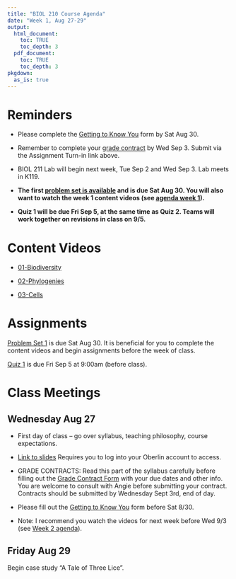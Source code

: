 ```yaml
---
title: "BIOL 210 Course Agenda"
date: "Week 1, Aug 27-29"
output: 
  html_document:
    toc: TRUE
    toc_depth: 3
  pdf_document:
    toc: TRUE
    toc_depth: 3
pkgdown:
  as_is: true
---
```


# Reminders

* Please complete the [Getting to Know You](https://docs.google.com/forms/d/e/1FAIpQLScaPNVaX_waXgLUrAUYxIhIfUrhzBsRnpT38HXaxLQhJMlkxQ/viewform?usp=sf_link) form by Sat Aug 30.

* Remember to complete your [grade contract](https://docs.google.com/forms/d/e/1FAIpQLScJdD7yO7pAEkugUMRwGvSrYl5syahIyh271SzR2fy_mscIfA/viewform?usp=sf_link) by Wed Sep 3. Submit via the Assignment Turn-in link above.

* BIOL 211 Lab will begin next week, Tue Sep 2 and Wed Sep 3. Lab meets in K119. 

* **The first [problem set is available](ps1.html) and is due Sat Aug 30. You will also want to watch the week 1 content videos (see [agenda week 1](agenda-week1.html)).**

* **Quiz 1 will be due Fri Sep 5, at the same time as Quiz 2. Teams will work together on revisions in class on 9/5.**

# Content Videos

* [01-Biodiversity](https://drive.google.com/drive/folders/13zUXCk4qz2xeb_P53ceg8WtmSEPc9tcy?usp=drive_link)

* [02-Phylogenies](https://drive.google.com/drive/folders/14-ijnaXDxYKokx68eg-DHR0UBlYE_Y66?usp=drive_link)

* [03-Cells](https://drive.google.com/drive/folders/15Eokt5lZOLyt9BOrzobP-NeSGSV5MgeP?usp=drive_link)

# Assignments

[Problem Set 1](ps1.html) is due Sat Aug 30. It is beneficial for you to complete the content videos and begin assignments before the week of class. 

[Quiz 1](https://docs.google.com/forms/d/e/1FAIpQLSclHEk-m9EhZvut1CZE3PJMxdoBZuJkcr-QTfRjAFbJAB4t5A/viewform?usp=sf_link) is due Fri Sep 5 at 9:00am (before class).

# Class Meetings

## Wednesday Aug 27

-   First day of class -- go over syllabus, teaching philosophy, course expectations.

-   [Link to slides](https://drive.google.com/drive/folders/17Fm-yEXqtlvGJfFaw6WqywIScW_eZ8m_?usp=drive_link) Requires you to log into your Oberlin account to access.

-   GRADE CONTRACTS: Read this part of the syllabus carefully before filling out the [Grade Contract Form](https://docs.google.com/forms/d/e/1FAIpQLScJdD7yO7pAEkugUMRwGvSrYl5syahIyh271SzR2fy_mscIfA/viewform?usp=sf_link) with your due dates and other info. You are welcome to consult with Angie before submitting your contract. Contracts should be submitted by Wednesday Sept 3rd, end of day.

-   Please fill out the [Getting to Know You](https://docs.google.com/forms/d/e/1FAIpQLScaPNVaX_waXgLUrAUYxIhIfUrhzBsRnpT38HXaxLQhJMlkxQ/viewform?usp=sf_link) form before Sat 8/30.

-   Note: I recommend you watch the videos for next week before Wed 9/3 (see [Week 2 agenda](agenda-week02.html)).

## Friday Aug 29

Begin case study "A Tale of Three Lice".
